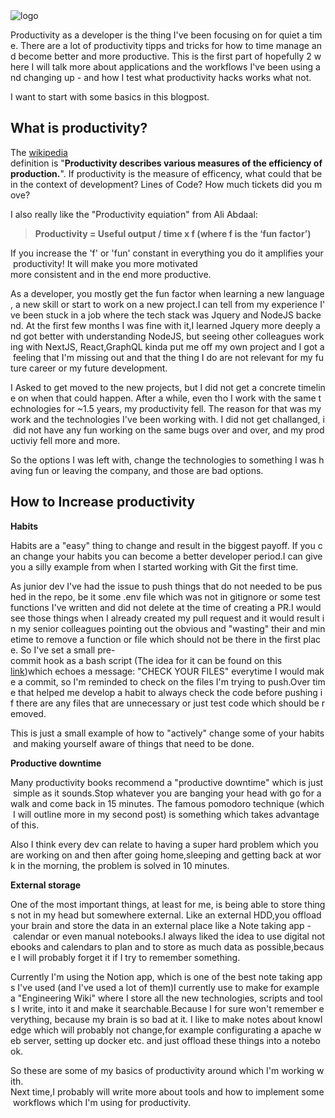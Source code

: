 
<div className={styles["logo"]}>
    <img src={photo} alt="logo" />
</div>

Productivity as a developer is the thing I've been focusing on for quiet a time. There are a lot of productivity tipps and tricks for how to time manage and become better and more productive. This is the first part of hopefully 2 where I will talk more about applications and the workflows I've been using and changing up - and how I test what productivity hacks works what not.

I want to start with some basics in this blogpost.

## **What is productivity?**

The [wikipedia](https://en.wikipedia.org/wiki/Productivity) definition is "**__Productivity describes various measures of the efficiency of production.__**". If productivity is the measure of efficency, what could that be in the context of development? Lines of Code? How much tickets did you move?

I also really like the "Productivity equiation" from Ali Abdaal:

> **Productivity = Useful output / time x f (where f is the ‘fun factor’)**

If you increase the 'f' or 'fun' constant in everything you do it amplifies your productivity! It will make you more motivated more consistent and in the end more productive.

As a developer, you mostly get the fun factor when learning a new language, a new skill or start to work on a new project.I can tell from my experience I've been stuck in a job where the tech stack was Jquery and NodeJS backend. At the first few months I was fine with it,I learned Jquery more deeply and got better with understanding NodeJS, but seeing other colleagues working with NextJS, React,GraphQL kinda put me off my own project and I got a feeling that I'm missing out and that the thing I do are not relevant for my future career or my future development.

I Asked to get moved to the new projects, but I did not get a concrete timeline on when that could happen. After a while, even tho I work with the same technologies for ~1.5 years, my productivity fell. The reason for that was my work and the technologies I've been working with. I did not get challanged, i did not have any fun working on the same bugs over and over, and my productiviy fell more and more.

So the options I was left with, change the technologies to something I was having fun or leaving the company, and those are bad options.

## How to Increase productivity

**Habits**

Habits are a "easy" thing to change and result in the biggest payoff. If you can change your habits you can become a better developer period.I can give you a silly example from when I started working with Git the first time.

As junior dev I've had the issue to push things that do not needed to be pushed in the repo, be it some .env file which was not in gitignore or some test functions I've written and did not delete at the time of creating a PR.I would see those things when I already created my pull request and it would result in my senior colleagues pointing out the obvious and "wasting" their and minetime to remove a function or file which should not be there in the first place. So I've set a small pre-commit hook as a bash script (The idea for it can be found on this [link]([https://stackoverflow.com/questions/45416049/how-to-make-a-git-pre-commit-hook-that-checks-the-commit-message](https://stackoverflow.com/questions/45416049/how-to-make-a-git-pre-commit-hook-that-checks-the-commit-message)))which echoes a message: "CHECK YOUR FILES" everytime I would make a commit, so I'm reminded to check on the files I'm trying to push.Over time that helped me develop a habit to always check the code before pushing if there are any files that are unnecessary or just test code which should be removed.

This is just a small example of how to "actively" change some of your habits and making yourself aware of things that need to be done.

**Productive downtime**

Many productivity books recommend a "productive downtime" which is just simple as it sounds.Stop whatever you are banging your head with go for a walk and come back in 15 minutes. The famous pomodoro technique (which I will outline more in my second post) is something which takes advantage of this.

Also I think every dev can relate to having a super hard problem which you are working on and then after going home,sleeping and getting back at work in the morning, the problem is solved in 10 minutes.

**External storage**

One of the most important things, at least for me, is being able to store things not in my head but somewhere external. Like an external HDD,you offload your brain and store the data in an external place like a Note taking app - calendar or even manual notebooks.I always liked the idea to use digital notebooks and calendars to plan and to store as much data as possible,because I will probably forget it if I try to remember something.

Currently I'm using the Notion app, which is one of the best note taking apps I've used (and I've used a lot of them)I currently use to make for example a "Engineering Wiki" where I store all the new technologies, scripts and tools I write, into it and make it searchable.Because I for sure won't remember everything, because my brain is so bad at it. I like to make notes about knowledge which will probably not change,for example configurating a apache web server, setting up docker etc. and just offload these things into a notebook.

So these are some of my basics of productivity around which I'm working with. 
Next time,I probably will write more about tools and how to implement some workflows which I'm using for productivity.